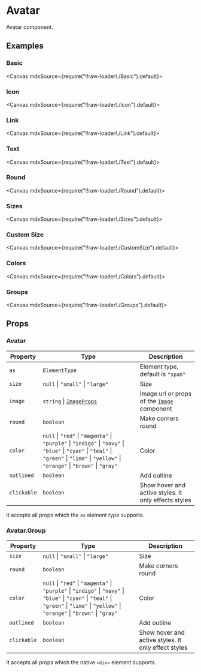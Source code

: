 
<Meta title="Views/Avatar" />

# Avatar

Avatar component.

## Examples

### Basic

<Canvas mdxSource={require("!!raw-loader!./Basic").default}>
  <Story id="examples-avatar--basic" />
</Canvas>

### Icon

<Canvas mdxSource={require("!!raw-loader!./Icon").default}>
  <Story id="examples-avatar--icon" />
</Canvas>

### Link

<Canvas mdxSource={require("!!raw-loader!./Link").default}>
  <Story id="examples-avatar--link" />
</Canvas>

### Text

<Canvas mdxSource={require("!!raw-loader!./Text").default}>
  <Story id="examples-avatar--text" />
</Canvas>

### Round

<Canvas mdxSource={require("!!raw-loader!./Round").default}>
  <Story id="examples-avatar--round" />
</Canvas>

### Sizes

<Canvas mdxSource={require("!!raw-loader!./Sizes").default}>
  <Story id="examples-avatar--sizes" />
</Canvas>

### Custom Size

<Canvas mdxSource={require("!!raw-loader!./CustomSize").default}>
  <Story id="examples-avatar--custom-size" />
</Canvas>

### Colors

<Canvas mdxSource={require("!!raw-loader!./Colors").default}>
  <Story id="examples-avatar--colors" />
</Canvas>

### Groups

<Canvas mdxSource={require("!!raw-loader!./Groups").default}>
  <Story id="examples-avatar--groups" />
</Canvas>

## Props

### Avatar

| Property    | Type                                                                                                                                                                                       | Description                                                                   |
| ----------- | ------------------------------------------------------------------------------------------------------------------------------------------------------------------------------------------ | ----------------------------------------------------------------------------- |
| `as`        | `ElementType`                                                                                                                                                                              | Element type, default is `"span"`                                             |
| `size`      | `null` \| `"small"` \| `"large"`                                                                                                                                                           | Size                                                                          |
| `image`     | `string` \| [`ImageProps`](?path=/story/views-image--page#props)                                                                                                                           | Image url or props of the [`Image`](?path=/story/views-image--page) component |
| `round`     | `boolean`                                                                                                                                                                                  | Make corners round                                                            |
| `color`     | `null` \| `"red"` \| `"magenta"` \| `"purple"` \| `"indigo"` \| `"navy"` \| `"blue"` \| `"cyan"` \| `"teal"` \| `"green"` \| `"lime"` \| `"yellow"` \| `"orange"` \| `"brown"` \| `"gray"` | Color                                                                         |
| `outlined`  | `boolean`                                                                                                                                                                                  | Add outline                                                                   |
| `clickable` | `boolean`                                                                                                                                                                                  | Show hover and active styles. It only effects styles                          |

It accepts all props which the `as` element type supports.

### Avatar.Group

| Property    | Type                                                                                                                                                                                       | Description                                         |
| ----------- | ------------------------------------------------------------------------------------------------------------------------------------------------------------------------------------------ | --------------------------------------------------- |
| `size`      | `null` \| `"small"` \| `"large"`                                                                                                                                                           | Size                                                |
| `round`     | `boolean`                                                                                                                                                                                  | Make corners round                                  |
| `color`     | `null` \| `"red"` \| `"magenta"` \| `"purple"` \| `"indigo"` \| `"navy"` \| `"blue"` \| `"cyan"` \| `"teal"` \| `"green"` \| `"lime"` \| `"yellow"` \| `"orange"` \| `"brown"` \| `"gray"` | Color                                               |
| `outlined`  | `boolean`                                                                                                                                                                                  | Add outline                                         |
| `clickable` | `boolean`                                                                                                                                                                                  | Show hover and active styles. It only effect styles |

It accepts all props which the native `<div>` element supports.
